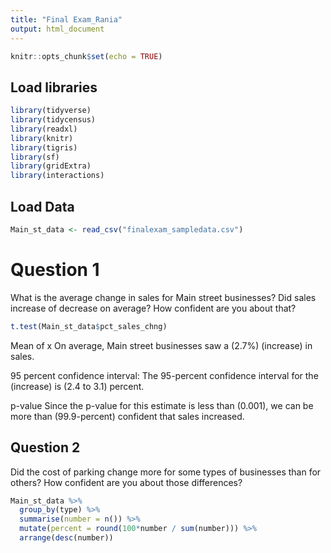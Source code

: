 ```yaml
---
title: "Final Exam_Rania"
output: html_document
---
```


```r
knitr::opts_chunk$set(echo = TRUE)
```

## Load libraries

```r
library(tidyverse)
library(tidycensus)
library(readxl)
library(knitr)
library(tigris)
library(sf)
library(gridExtra)
library(interactions)
```

## Load Data
```r
Main_st_data <- read_csv("finalexam_sampledata.csv")
```

# Question 1

What is the average change in sales for Main street businesses? 
Did sales increase of decrease on average? 
How confident are you about that?

```r
t.test(Main_st_data$pct_sales_chng)
```

Mean of x
On average, Main street businesses saw a (2.7%) (increase) in sales. 

95 percent confidence interval:
The 95-percent confidence interval for the (increase) is (2.4 to 3.1) percent. 

p-value
Since the p-value for this estimate is less than (0.001), we can be more than (99.9-percent) confident that sales increased.


## Question 2 

Did the cost of parking change more for some types of businesses than for others?
How confident are you about those differences?

```r
Main_st_data %>%
  group_by(type) %>%
  summarise(number = n()) %>%
  mutate(percent = round(100*number / sum(number))) %>%
  arrange(desc(number))
```

